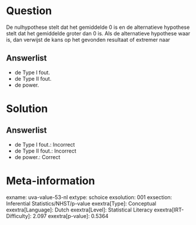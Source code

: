 Question
========

De nulhypothese stelt dat het gemiddelde 0 is en de alternatieve
hypothese stelt dat het gemiddelde groter dan 0 is. Als de alternatieve
hypothese waar is, dan verwijst de kans op het gevonden resultaat of
extremer naar

Answerlist
----------

* de Type I fout.
* de Type II fout.
* de power.

Solution
========

Answerlist
----------

* de Type I fout.: Incorrect
* de Type II fout.: Incorrect
* de power.: Correct

Meta-information
================
exname: uva-value-53-nl
extype: schoice
exsolution: 001
exsection: Inferential Statistics/NHST/p-value
exextra[Type]: Conceptual
exextra[Language]: Dutch
exextra[Level]: Statistical Literacy
exextra[IRT-Difficulty]: 2.097
exextra[p-value]: 0.5364
